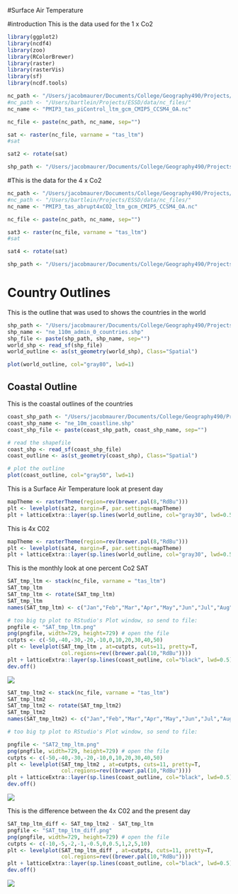#Surface Air Temperature

#introduction
This is the data used for the 1 x Co2
```r

library(ggplot2)
library(ncdf4)
library(zoo)
library(RColorBrewer)
library(raster)
library(rasterVis)
library(sf)
library(ncdf.tools)

nc_path <- "/Users/jacobmaurer/Documents/College/Geography490/Projects/geog490//"
#nc_path <- "/Users/bartlein/Projects/ESSD/data/nc_files/"
nc_name <- "PMIP3_tas_piControl_ltm_gcm_CMIP5_CCSM4_OA.nc"

nc_file <- paste(nc_path, nc_name, sep="")

sat <- raster(nc_file, varname = "tas_ltm")
#sat

sat2 <- rotate(sat)

shp_path <- "/Users/jacobmaurer/Documents/College/Geography490/Projects/geog490//"
```


#This is the data for the 4 x Co2
```r

nc_path <- "/Users/jacobmaurer/Documents/College/Geography490/Projects/geog490//"
#nc_path <- "/Users/bartlein/Projects/ESSD/data/nc_files/"
nc_name <- "PMIP3_tas_abrupt4xCO2_ltm_gcm_CMIP5_CCSM4_OA.nc"

nc_file <- paste(nc_path, nc_name, sep="")

sat3 <- raster(nc_file, varname = "tas_ltm")
#sat

sat4 <- rotate(sat)

shp_path <- "/Users/jacobmaurer/Documents/College/Geography490/Projects/geog490//"
```


# Country Outlines
This is the outline that was used to shows the countries in the world
```r

shp_path <- "/Users/jacobmaurer/Documents/College/Geography490/Projects/geog490//"
shp_name <- "ne_110m_admin_0_countries.shp"
shp_file <- paste(shp_path, shp_name, sep="")
world_shp <- read_sf(shp_file)
world_outline <- as(st_geometry(world_shp), Class="Spatial")

plot(world_outline, col="gray80", lwd=1)
```



## Coastal Outline
This is the coastal outlines of the countries
```r

coast_shp_path <- "/Users/jacobmaurer/Documents/College/Geography490/Projects/geog490//"
coast_shp_name <- "ne_10m_coastline.shp"
coast_shp_file <- paste(coast_shp_path, coast_shp_name, sep="")

# read the shapefile
coast_shp <- read_sf(coast_shp_file)
coast_outline <- as(st_geometry(coast_shp), Class="Spatial")

# plot the outline
plot(coast_outline, col="gray50", lwd=1)
```



This is a Surface Air Temperature look at present day
```r

mapTheme <- rasterTheme(region=rev(brewer.pal(8,"RdBu")))
plt <- levelplot(sat2, margin=F, par.settings=mapTheme)
plt + latticeExtra::layer(sp.lines(world_outline, col="gray30", lwd=0.5))
```


This is 4x C02 
```r

mapTheme <- rasterTheme(region=rev(brewer.pal(8,"RdBu")))
plt <- levelplot(sat4, margin=F, par.settings=mapTheme)
plt + latticeExtra::layer(sp.lines(world_outline, col="gray30", lwd=0.5))
```


This is the monthly look at one percent Co2 SAT
```r

SAT_tmp_ltm <- stack(nc_file, varname = "tas_ltm")
SAT_tmp_ltm
SAT_tmp_ltm <- rotate(SAT_tmp_ltm)
SAT_tmp_ltm
names(SAT_tmp_ltm) <- c("Jan","Feb","Mar","Apr","May","Jun","Jul","Aug","Sep","Oct","Nov","Dec")

# too big tp plot to RStudio's Plot window, so send to file:
pngfile <- "SAT_tmp_ltm.png"
png(pngfile, width=729, height=729) # open the file
cutpts <- c(-50,-40,-30,-20,-10,0,10,20,30,40,50)
plt <- levelplot(SAT_tmp_ltm , at=cutpts, cuts=11, pretty=T, 
                 col.regions=rev((brewer.pal(10,"RdBu"))))
plt + latticeExtra::layer(sp.lines(coast_outline, col="black", lwd=0.5))
dev.off()
```


![](SAT_tmp_ltm.png)
```r

SAT_tmp_ltm2 <- stack(nc_file, varname = "tas_ltm")
SAT_tmp_ltm2
SAT_tmp_ltm2 <- rotate(SAT_tmp_ltm2)
SAT_tmp_ltm2
names(SAT_tmp_ltm2) <- c("Jan","Feb","Mar","Apr","May","Jun","Jul","Aug","Sep","Oct","Nov","Dec")

# too big tp plot to RStudio's Plot window, so send to file:

pngfile <- "SAT2_tmp_ltm.png"
png(pngfile, width=729, height=729) # open the file
cutpts <- c(-50,-40,-30,-20,-10,0,10,20,30,40,50)
plt <- levelplot(SAT_tmp_ltm2 , at=cutpts, cuts=11, pretty=T, 
                 col.regions=rev((brewer.pal(10,"RdBu"))))
plt + latticeExtra::layer(sp.lines(coast_outline, col="black", lwd=0.5))
dev.off()
```

![](SAT2_tmp_ltm.png)


This is the difference between the 4x C02 and the present day
```r
SAT_tmp_ltm_diff <- SAT_tmp_ltm2 - SAT_tmp_ltm
pngfile <- "SAT_tmp_ltm_diff.png"
png(pngfile, width=729, height=729) # open the file
cutpts <- c(-10,-5,-2,-1,-0.5,0,0.5,1,2,5,10)
plt <- levelplot(SAT_tmp_ltm_diff , at=cutpts, cuts=11, pretty=T, 
                 col.regions=rev((brewer.pal(10,"RdBu"))))
plt + latticeExtra::layer(sp.lines(coast_outline, col="black", lwd=0.5))
dev.off()
```

![](SAT_tmp_ltm_diff.png)